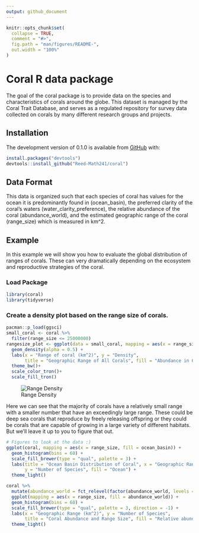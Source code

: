 ```yaml
---
output: github_document
---
```


<!-- README.md is generated from README.Rmd. Please edit that file -->

<!-- You'll still need to render `README.Rmd` regularly, to keep `README.md` up-to-date. `devtools::build_readme()` is handy for this.  -->

```r
knitr::opts_chunk$set(
  collapse = TRUE,
  comment = "#>",
  fig.path = "man/figures/README-",
  out.width = "100%"
)
```

# Coral R data package

<!-- badges: start -->
<!-- badges: end -->

The goal of the coral package is to provide data on the species and characteristics of corals around the globe. This dataset is managed by the Coral Trait Database, and serves as a regulated repository for survey data collected on corals by many different research groups and projects. 

## Installation

The development version of 0.1.0 is available from [GitHub](https://github.com/) with:

``` r
install.packages("devtools")
devtools::install_github("Reed-Math241/coral")
```

## Data Format
This data is organized such that each species of coral has values for the ocean it is predominantly found in (ocean_basin), the preferred clarity of the coral's waters (water_clarity_preference), the relative abundance of the coral (abundance_world), and the estimated geographic range of the coral (range_size) which is measured in km^2. 

## Example
In this example we will show you how to evaluate the global distribution of ranges of corals. These can very dramatically depending on the ecosystem and reproductive strategies of the coral.

### Load Package
```r
library(coral)
library(tidyverse)
```

### Create a density plot based on the range size of corals.
```r
pacman::p_load(ggsci)
small_coral <- coral %>% 
  filter(range_size <= 25000000)
rangesize_plot <- ggplot(data = small_coral, mapping = aes(x = range_size, color= abundance_world, fill = abundance_world)) + 
  geom_density(alpha = 0.5) + 
  labs(x = "Range of coral (km^2)", y = "Density", 
       title = "Geographic Range of All Corals", fill = "Abundance in Ocean")+
  theme_bw()+
  scale_color_tron()+
  scale_fill_tron()
```
![Range Density](/man/figures/density.png)

Here we can see that the majority of corals have a relatively small range with a smaller number that have an exceedingly large range. These could be deep sea corals that reproduce by freely releasing offspring or they could be corals that are capable of growing in a large variety of different habitats. But we'll leave it up to you to figure that out. 

```r
# Figures to look at the data :)
ggplot(coral, mapping = aes(x = range_size, fill = ocean_basin)) +
  geom_histogram(bins = 60) +
  scale_fill_brewer(type = "qual", palette = 3) +
  labs(title = "Ocean Basin Distribution of Coral", x = "Geographic Range (km^2)",
       y = "Number of Species", fill = "Ocean") +
  theme_light()

coral %>%
  mutate(abundance_world = fct_relevel(factor(abundance_world, levels = c("common", "uncommon", "rare")))) %>%
  ggplot(mapping = aes(x = range_size, fill = abundance_world)) + 
  geom_histogram(bins = 60) + 
  scale_fill_brewer(type = "qual", palette = 3, direction = -1) +
  labs(x = "Geographic Range (km^2)", y = "Number of Species", 
       title = "Coral Abundance and Range Size", fill = "Relative abundance") +
  theme_light()
```

